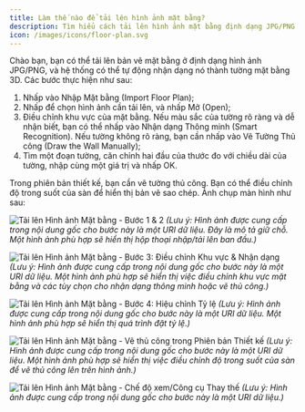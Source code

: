 ```yaml
---
title: Làm thế nào để tải lên hình ảnh mặt bằng?
description: Tìm hiểu cách tải lên hình ảnh mặt bằng định dạng JPG/PNG trong AiHouse và sử dụng nhận dạng thông minh hoặc vẽ thủ công để tạo tường 3D.
icon: /images/icons/floor-plan.svg
---
```


Chào bạn, bạn có thể tải lên bản vẽ mặt bằng ở định dạng hình ảnh JPG/PNG, và hệ thống có thể tự động nhận dạng nó thành tường mặt bằng 3D. Các bước thực hiện như sau:

1.  Nhấp vào Nhập Mặt bằng (Import Floor Plan);
2.  Nhấp để chọn hình ảnh cần tải lên, và nhấp Mở (Open);
3.  Điều chỉnh khu vực của mặt bằng. Nếu màu sắc của tường rõ ràng và dễ nhận biết, bạn có thể nhấp vào Nhận dạng Thông minh (Smart Recognition). Nếu tường không rõ ràng, bạn cần nhấp vào Vẽ Tường Thủ công (Draw the Wall Manually);
4.  Tìm một đoạn tường, căn chỉnh hai đầu của thước đo với chiều dài của tường, nhập cùng một giá trị và nhấp OK.

Trong phiên bản thiết kế, bạn cần vẽ tường thủ công. Bạn có thể điều chỉnh độ trong suốt của sàn để hiển thị bản vẽ sao chép. Ảnh chụp màn hình như sau:

![Tải lên Hình ảnh Mặt bằng - Bước 1 & 2](https://ai-study1.3vjia.com/aihouse-web/1660558a-7599-4934-8a30-90360b39080a.png)
*(Lưu ý: Hình ảnh được cung cấp trong nội dung gốc cho bước này là một URI dữ liệu. Đây là mô tả giữ chỗ. Một hình ảnh phù hợp sẽ hiển thị hộp thoại nhập/tải lên ban đầu.)*

![Tải lên Hình ảnh Mặt bằng - Bước 3: Điều chỉnh Khu vực & Nhận dạng](https://ai-study1.3vjia.com/aihouse-web/0fb3307c-75f1-4909-81e9-00a828a91a3e.png)
*(Lưu ý: Hình ảnh được cung cấp trong nội dung gốc cho bước này là một URI dữ liệu. Một hình ảnh phù hợp sẽ hiển thị việc điều chỉnh khu vực mặt bằng và các tùy chọn cho nhận dạng thông minh hoặc vẽ thủ công.)*

![Tải lên Hình ảnh Mặt bằng - Bước 4: Hiệu chỉnh Tỷ lệ](https://ai-study1.3vjia.com/aihouse-web/3f04a088-9c20-4280-8f07-72999a3e0a9f.png)
*(Lưu ý: Hình ảnh được cung cấp trong nội dung gốc cho bước này là một URI dữ liệu. Một hình ảnh phù hợp sẽ hiển thị quá trình đặt tỷ lệ.)*

![Tải lên Hình ảnh Mặt bằng - Vẽ thủ công trong Phiên bản Thiết kế](https://ai-study1.3vjia.com/aihouse-web/9c69a80a-023c-4930-9b04-1e4093b01a37.png)
*(Lưu ý: Hình ảnh được cung cấp trong nội dung gốc cho bước này là một URI dữ liệu. Một hình ảnh phù hợp sẽ hiển thị việc điều chỉnh độ trong suốt của sàn để vẽ thủ công lên trên hình ảnh.)*

![Tải lên Hình ảnh Mặt bằng - Chế độ xem/Công cụ Thay thế](https://ai-study1.3vjia.com/aihouse-web/1e9bf9a8-9c6e-4a6b-8a0c-73e188c135f1.png)
*(Lưu ý: Hình ảnh được cung cấp trong nội dung gốc cho bước này là một URI dữ liệu.)*
